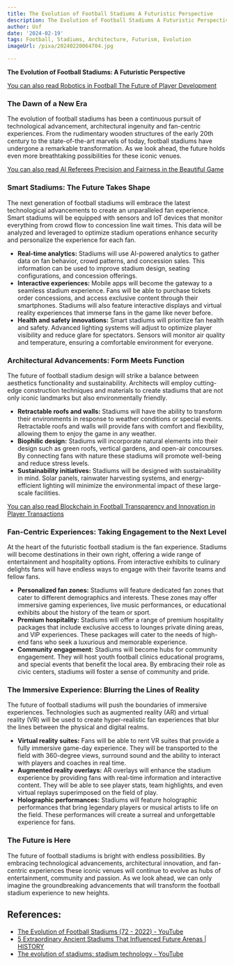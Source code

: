 ```yaml
---
title: The Evolution of Football Stadiums A Futuristic Perspective
description: The Evolution of Football Stadiums A Futuristic Perspective
author: Usf
date: '2024-02-19'
tags: Football, Stadiums, Architecture, Futurism, Evolution
imageUrl: /pixa/20240220064704.jpg

---
```

**The Evolution of Football Stadiums: A Futuristic Perspective**

[You can also read Robotics  in Football The  Future  of Player Development](Robotics%20in%20Football%20The%20Future%20of%20Player%20Development)


### The Dawn  of a New Era

The evolution of football stadiums has been a continuous pursuit of technological advancement, architectural  ingenuity and  fan-centric  experiences. From the rudimentary wooden structures of the early 20th century to the state-of-the-art  marvels of  today, football stadiums have undergone a remarkable transformation. As  we look ahead, the future holds even more  breathtaking possibilities for these  iconic venues.

[You can also read AI Referees Precision and Fairness in the Beautiful Game](AI%20Referees%20Precision%20and%20Fairness%20in%20the%20Beautiful%20Game)


### Smart Stadiums: The Future Takes Shape

The next generation of football stadiums will embrace the  latest technological advancements to create an unparalleled fan experience. Smart stadiums will be equipped with sensors  and IoT devices that monitor  everything  from crowd flow to concession line wait times. This data will be analyzed and leveraged to optimize stadium operations enhance security and personalize the experience for each fan.

* **Real-time analytics:** Stadiums will use AI-powered analytics to gather data on fan behavior, crowd patterns,  and concession sales. This information can be used to improve  stadium design, seating configurations,  and concession offerings.
* **Interactive experiences:** Mobile apps will become the gateway to a seamless stadium  experience.  Fans will be able to purchase tickets order concessions, and access exclusive content through their smartphones. Stadiums will also feature interactive displays and virtual reality experiences that immerse fans in the game like never before.
* **Health and safety innovations:** Smart stadiums will prioritize fan health and safety. Advanced lighting  systems will adjust to optimize  player visibility and  reduce glare for spectators.  Sensors  will  monitor  air quality and temperature, ensuring a comfortable environment for everyone.

### Architectural Advancements: Form Meets Function

The future of football stadium design will strike a balance between aesthetics functionality and sustainability. Architects will  employ cutting-edge construction techniques and materials to create stadiums that are not only  iconic  landmarks but also environmentally friendly.

* **Retractable roofs and  walls:** Stadiums  will have the ability to transform their environments in  response to weather conditions or special events.  Retractable roofs and walls will provide fans with comfort and flexibility, allowing them to enjoy  the game in any  weather.
* **Biophilic design:** Stadiums will incorporate natural elements into their design such as green roofs, vertical  gardens, and open-air concourses.  By connecting fans with nature these stadiums will promote well-being and reduce stress levels.
* **Sustainability initiatives:** Stadiums will be designed with sustainability  in  mind. Solar panels, rainwater  harvesting systems,  and energy-efficient lighting will minimize the environmental impact of these large-scale facilities.

[You  can also read Blockchain in Football Transparency  and Innovation in  Player Transactions](Blockchain%20in%20Football%20Transparency%20and%20Innovation%20in%20Player%20Transactions)


### Fan-Centric Experiences: Taking Engagement to the Next Level

At the heart of the futuristic football stadium is the fan experience. Stadiums will become  destinations in their own right, offering a wide range of entertainment and  hospitality options. From interactive exhibits to culinary delights fans will have endless ways to engage with  their favorite teams and fellow fans.

* **Personalized fan  zones:** Stadiums will  feature dedicated fan zones that  cater to different demographics and interests. These zones may offer immersive gaming experiences, live music  performances, or educational exhibits about the history of the team or sport.
* **Premium hospitality:** Stadiums will offer a range of premium hospitality packages that include exclusive access to lounges private dining areas, and VIP experiences. These packages  will cater to the needs of high-end fans who seek a luxurious and memorable experience.
* **Community engagement:** Stadiums will become hubs for community engagement. They will host youth football clinics educational programs, and special events that  benefit  the  local area. By embracing their role as civic centers, stadiums will foster a sense of community and pride.

### The Immersive Experience: Blurring the Lines  of  Reality

The future of football stadiums will push the boundaries of immersive experiences.  Technologies such as augmented reality (AR) and virtual reality (VR) will be used to create hyper-realistic fan experiences that blur the lines between the physical and  digital realms.

* **Virtual reality suites:** Fans  will be able to rent VR suites that provide a fully immersive game-day experience. They will be transported to the field with 360-degree views, surround sound  and the ability to interact with players and  coaches in real time.
* **Augmented reality overlays:** AR overlays will enhance the stadium experience by providing fans with real-time information  and interactive content. They will be able to see player stats, team highlights, and even virtual replays  superimposed on  the field of play.
*  **Holographic performances:** Stadiums will feature holographic performances that  bring legendary players or musical artists to life on the field. These performances  will create a surreal and unforgettable experience for fans.

### The Future  is Here

The future of football stadiums is bright with endless possibilities.  By embracing  technological advancements, architectural  innovation, and fan-centric experiences these iconic venues will continue to  evolve as  hubs  of entertainment, community and  passion. As we look ahead, we can only imagine the groundbreaking  advancements that will transform  the football  stadium experience to new heights.

## References:
- [The Evolution of Football Stadiums (72 - 2022) - YouTube](https://youtube.com/watch?v=2uLipWse__g)
- [5 Extraordinary Ancient Stadiums That Influenced Future Arenas | HISTORY](https://www.history.com/news/ancient-stadiums-football)
- [The evolution of stadiums: stadium technology - YouTube](https://youtube.com/watch?v=xd0MC4dtOkA)
